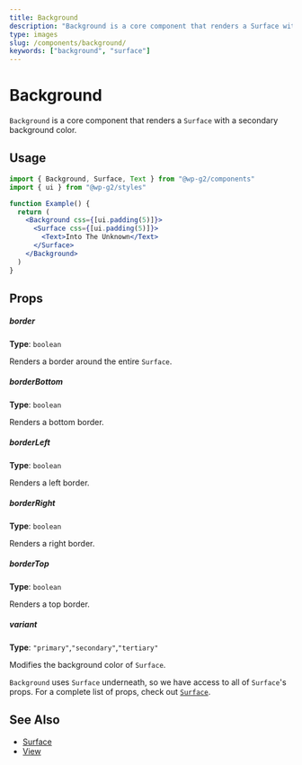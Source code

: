 ```yaml
---
title: Background
description: "Background is a core component that renders a Surface with a secondary background color."
type: images
slug: /components/background/
keywords: ["background", "surface"]
---
```


# Background

`Background` is a core component that renders a `Surface` with a secondary background color.

<!-- props -->
<!-- Automatically Generated -->

## Usage

```jsx live
import { Background, Surface, Text } from "@wp-g2/components"
import { ui } from "@wp-g2/styles"

function Example() {
  return (
    <Background css={[ui.padding(5)]}>
      <Surface css={[ui.padding(5)]}>
        <Text>Into The Unknown</Text>
      </Surface>
    </Background>
  )
}
```

## Props

##### border

**Type**: `boolean`

Renders a border around the entire `Surface`.

##### borderBottom

**Type**: `boolean`

Renders a bottom border.

##### borderLeft

**Type**: `boolean`

Renders a left border.

##### borderRight

**Type**: `boolean`

Renders a right border.

##### borderTop

**Type**: `boolean`

Renders a top border.

##### variant

**Type**: `"primary"`,`"secondary"`,`"tertiary"`

Modifies the background color of `Surface`.

<!-- /Automatically Generated -->
<!-- /props -->

`Background` uses `Surface` underneath, so we have access to all of `Surface`'s props. For a complete list of props, check out [`Surface`](/components/surface/#props).

## See Also

- [Surface](/components/surface/)
- [View](/components/view/)
